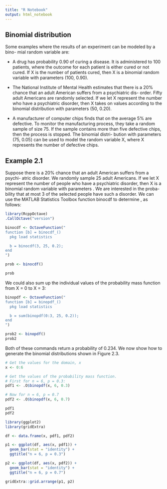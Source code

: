 ```yaml
---
title: "R Notebook"
output: html_notebook
---
```


## Binomial distribution
Some examples where the results of an experiment can be modeled by a bino-
mial random variable are:

* A drug has probability 0.90 of curing a disease. It is administered
to 100 patients, where the outcome for each patient is either cured
or not cured. If X is the number of patients cured, then X is a
binomial random variable with parameters (100, 0.90).

* The National Institute of Mental Health estimates that there is a
20% chance that an adult American suffers from a psychiatric dis-
order. Fifty adult Americans are randomly selected. If we let X
represent the number who have a psychiatric disorder, then X takes
on values according to the binomial distribution with parameters
(50, 0.20).

* A manufacturer of computer chips finds that on the average 5%
are defective. To monitor the manufacturing process, they take a
random sample of size 75. If the sample contains more than five
defective chips, then the process is stopped. The binomial distri-
bution with parameters (75, 0.05) can be used to model the random
variable X, where X represents the number of defective chips.


## Example 2.1
Suppose there is a 20% chance that an adult American suffers from a psychi-
atric disorder. We randomly sample 25 adult Americans. If we let X represent
the number of people who have a psychiatric disorder, then X is a binomial
random variable with parameters . We are interested in the proba-
bility that at most 3 of the selected people have such a disorder. We can use
the MATLAB Statistics Toolbox function binocdf to determine , as
follows:

```r
library(RcppOctave)
.CallOctave("version")

binocdf <- OctaveFunction("
function [b] = binocdf_()
  pkg load statistics

  b = binocdf(3, 25, 0.2);
end
")

```


```r
prob <- binocdf()

prob
```


We could also sum up the individual values of the probability mass function
from X = 0 to X = 3:
```r
binopdf <- OctaveFunction("
function [b] = binopdf_()
  pkg load statistics

  b = sum(binopdf(0:3, 25, 0.2));
end
")

prob2 <- binopdf()
prob2
```

Both of these commands return a probability of 0.234. We now show how to
generate the binomial distributions shown in Figure 2.3.

```r
# Get the values for the domain, x
x <- 0:6

# Get the values of the probability mass function.
# First for n = 6, p = 0.3:
pdf1 <- .O$binopdf(x, 6, 0.3)

# Now for n = 6, p = 0.7
pdf2 <- .O$binopdf(x, 6, 0.7)
```

```r
pdf1
pdf2
```

```r
library(ggplot2)
library(gridExtra)

df <- data.frame(x, pdf1, pdf2)

p1 <- ggplot(df, aes(x, pdf1)) +
  geom_bar(stat = "identity") +
  ggtitle("n = 6, p = 0.3")

p2 <- ggplot(df, aes(x, pdf2)) +
  geom_bar(stat = "identity") +
  ggtitle("n = 6, p = 0.7")

gridExtra::grid.arrange(p1, p2)
```

